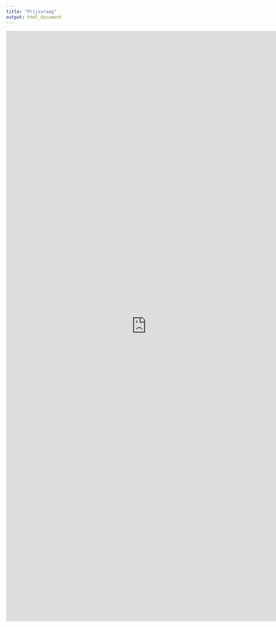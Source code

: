 ```yaml
---
title: "Prijsvraag"
output: html_document
---
```


<iframe src="https://docs.google.com/forms/d/e/1FAIpQLScyED6ceUthi_vqzg1Qtkfonef5wfidZtfxi45pHuyYkFMvqA/viewform?embedded=true" width="760" height="1600" frameborder="0" marginheight="0" marginwidth="0">Loading...</iframe>